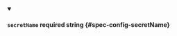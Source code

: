 
<details className="config-field" data-expandable="false" open>
<summary>

#### `secretName` <span className="config-field-required" data-required="false">required</span> <span className="config-field-type">string</span> <span className="config-field-default"></span> <span className="config-field-enum"></span> {#spec-config-secretName}



</summary>



</details>
